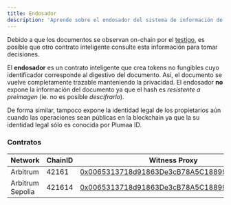 ```yaml
---
title: Endosador
description: 'Aprende sobre el endosador del sistema de información de Plumaa ID'
---
```


Debido a que los documentos se observan on-chain por el [testigo](/advanced/information-system/components/witness.mdx), es posible que otro contrato inteligente consulte esta información para tomar decisiones.

El **endosador** es un contrato inteligente que crea tokens no fungibles cuyo identificador corresponde al digestivo del documento. Así, el documento se vuelve completamente trazable manteniendo la privacidad. El endosador **no** expone la información del documento ya que el hash es *resistente a preimagen* (ie. no es posible _descifrarlo_).

De forma similar, tampoco expone la identidad legal de los propietarios aún cuando las operaciones sean públicas en la blockchain ya que la su identidad legal sólo es conocida por Plumaa ID.

### Contratos

| Network          | ChainID | Witness Proxy                                                                                                                |
| ---------------- | ------- | ---------------------------------------------------------------------------------------------------------------------------- | 
| Arbitrum         | 42161   | [0x0065313718d91863De3cB78A5C188990A67093Aa](https://arbiscan.io/address/0x0065313718d91863De3cB78A5C188990A67093Aa)         |
| Arbitrum Sepolia | 421614  | [0x0065313718d91863De3cB78A5C188990A67093Aa](https://sepolia.arbiscan.io/address/0x0065313718d91863De3cB78A5C188990A67093Aa) |
